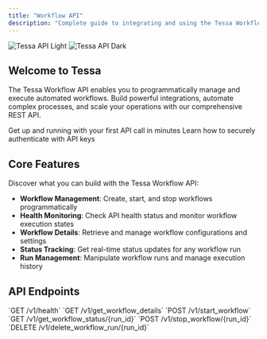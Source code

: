 ```yaml
---
title: "Workflow API"
description: "Complete guide to integrating and using the Tessa Workflow API"
---
```


<img
  className="block dark:hidden"
  src="/images/hero-light.png"
  alt="Tessa API Light"
/>
<img
  className="hidden dark:block"
  src="/images/hero-dark.png"
  alt="Tessa API Dark"
/>

## Welcome to Tessa

The Tessa Workflow API enables you to programmatically manage and execute automated workflows. Build powerful integrations, automate complex processes, and scale your operations with our comprehensive REST API.

<CardGroup cols={2}>
  <Card
    title="Quickstart"
    icon="rocket"
    href="/api-reference/quickstart"
  >
    Get up and running with your first API call in minutes
  </Card>
  <Card
    title="Authentication"
    icon="key"
    href="/api-reference/authentication"
  >
    Learn how to securely authenticate with API keys
  </Card>
</CardGroup>

## Core Features

Discover what you can build with the Tessa Workflow API:

- **Workflow Management**: Create, start, and stop workflows programmatically
- **Health Monitoring**: Check API health status and monitor workflow execution states
- **Workflow Details**: Retrieve and manage workflow configurations and settings
- **Status Tracking**: Get real-time status updates for any workflow run
- **Run Management**: Manipulate workflow runs and manage execution history

## API Endpoints

<CardGroup cols={3}>
  <Card
    title="Health Check"
    icon="heart-pulse"
    href="/api-reference/endpoint/get"
  >
    `GET /v1/health`
  </Card>
  <Card
    title="Get Workflows"
    icon="list"
    href="/api-reference/endpoint/create"
  >
    `GET /v1/get_workflow_details`
  </Card>
  <Card
    title="Start Workflow"
    icon="play"
    href="/api-reference/endpoint/delete"
  >
    `POST /v1/start_workflow`
  </Card>
  <Card
    title="Get Status"
    icon="magnifying-glass"
    href="/api-reference/endpoint/webhook"
  >
    `GET /v1/get_workflow_status/{run_id}`
  </Card>
  <Card
    title="Stop Workflow"
    icon="stop"
    href="/api-reference/endpoint/stop-workflow"
  >
    `POST /v1/stop_workflow/{run_id}`
  </Card>
  <Card
    title="Delete Run"
    icon="trash"
    href="/api-reference/endpoint/delete-run"
  >
    `DELETE /v1/delete_workflow_run/{run_id}`
  </Card>
</CardGroup>
